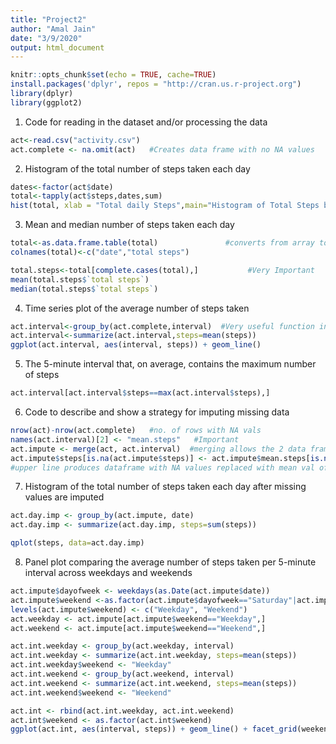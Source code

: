 ---
title: "Project2"
author: "Amal Jain"
date: "3/9/2020"
output: html_document
---

```{r setup, include=TRUE}
knitr::opts_chunk$set(echo = TRUE, cache=TRUE)
install.packages('dplyr', repos = "http://cran.us.r-project.org")
library(dplyr)
library(ggplot2)
```

1. Code for reading in the dataset and/or processing the data

```{r}
act<-read.csv("activity.csv")
act.complete <- na.omit(act)   #Creates data frame with no NA values 

```

2. Histogram of the total number of steps taken each day
```{r}
dates<-factor(act$date)
total<-tapply(act$steps,dates,sum)
hist(total, xlab = "Total daily Steps",main="Histogram of Total Steps by day",breaks=20)
```

3. Mean and median number of steps taken each day
```{r}
total<-as.data.frame.table(total)               #converts from array to data frame
colnames(total)<-c("date","total steps")

total.steps<-total[complete.cases(total),]           #Very Important
mean(total.steps$`total steps`)
median(total.steps$`total steps`)
```

4. Time series plot of the average number of steps taken
```{r}
act.interval<-group_by(act.complete,interval)  #Very useful function in dplyr library
act.interval<-summarize(act.interval,steps=mean(steps))
ggplot(act.interval, aes(interval, steps)) + geom_line()
```

5. The 5-minute interval that, on average, contains the maximum number of steps
```{r}
act.interval[act.interval$steps==max(act.interval$steps),]
```

6. Code to describe and show a strategy for imputing missing data
```{r}
nrow(act)-nrow(act.complete)   #no. of rows with NA vals
names(act.interval)[2] <- "mean.steps"   #Important
act.impute <- merge(act, act.interval)  #merging allows the 2 data frames to be merged together                                           on the basis of common rows and/or columns
act.impute$steps[is.na(act.impute$steps)] <- act.impute$mean.steps[is.na(act.impute$steps)]  
#upper line produces dataframe with NA values replaced with mean val of steps for that interval
```

7. Histogram of the total number of steps taken each day after missing values are imputed
```{r}
act.day.imp <- group_by(act.impute, date)
act.day.imp <- summarize(act.day.imp, steps=sum(steps))

qplot(steps, data=act.day.imp)
```

8. Panel plot comparing the average number of steps taken per 5-minute interval across weekdays and weekends 
```{r}
act.impute$dayofweek <- weekdays(as.Date(act.impute$date))
act.impute$weekend <-as.factor(act.impute$dayofweek=="Saturday"|act.impute$dayofweek=="Sunday")
levels(act.impute$weekend) <- c("Weekday", "Weekend")
act.weekday <- act.impute[act.impute$weekend=="Weekday",]
act.weekend <- act.impute[act.impute$weekend=="Weekend",]

act.int.weekday <- group_by(act.weekday, interval)
act.int.weekday <- summarize(act.int.weekday, steps=mean(steps))
act.int.weekday$weekend <- "Weekday"
act.int.weekend <- group_by(act.weekend, interval)
act.int.weekend <- summarize(act.int.weekend, steps=mean(steps))
act.int.weekend$weekend <- "Weekend"

act.int <- rbind(act.int.weekday, act.int.weekend)
act.int$weekend <- as.factor(act.int$weekend)
ggplot(act.int, aes(interval, steps)) + geom_line() + facet_grid(weekend ~ .)
```